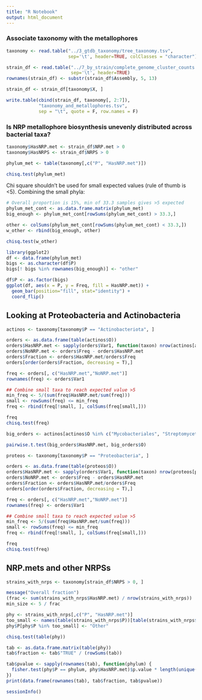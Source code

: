 ```yaml
---
title: "R Notebook"
output: html_document
---
```


### Associate taxonomy with the metallophores
```r
taxonomy <- read.table("../3_gtdb_taxonomy/tree_taxonomy.tsv",
                       sep='\t', header=TRUE, colClasses = "character")

strain_df <- read.table("../7_by_strain/complete_genome_cluster_counts.tsv",
                        sep='\t', header=TRUE)
rownames(strain_df) <- substr(strain_df$Assembly, 5, 13)

strain_df <- strain_df[taxonomy$X, ]

write.table(cbind(strain_df, taxonomy[, 2:7]),
            "taxonomy_and_metallophores.tsv",
            sep = "\t", quote = F, row.names = F)
```


### Is NRP metallophore biosynthesis unevenly distributed across bacterial taxa?
```r
taxonomy$HasNRP.met <- strain_df$NRP.met > 0
taxonomy$HasNRPS <- strain_df$NRPS > 0

phylum_met <- table(taxonomy[,c("P", "HasNRP.met")])

chisq.test(phylum_met)
```

Chi square shouldn't be used for small expected values (rule of thumb is <5). Combining the small phyla:
```r
# Overall proportion is 15%, min of 33.3 samples gives >5 expected
phylum_met_cont <- as.data.frame.matrix(phylum_met)
big_enough <- phylum_met_cont[rowSums(phylum_met_cont) > 33.3,]

other <- colSums(phylum_met_cont[rowSums(phylum_met_cont) < 33.3,])
w_other <- rbind(big_enough, other)

chisq.test(w_other)

library(ggplot2)
df <- data.frame(phylum_met)
bigs <- as.character(df$P)
bigs[! bigs %in% rownames(big_enough)] <- "other"

df$P <- as.factor(bigs)
ggplot(df, aes(x = P, y = Freq, fill = HasNRP.met)) +
  geom_bar(position="fill", stat="identity") +
  coord_flip()
```

## Looking at Proteobacteria and Actinobacteria
```r
actinos <- taxonomy[taxonomy$P == "Actinobacteriota", ]

orders <- as.data.frame(table(actinos$O))
orders$HasNRP.met <- sapply(orders$Var1, function(taxon) nrow(actinos[actinos$O == taxon & actinos$HasNRP.met,]))
orders$NoNRP.met <- orders$Freq - orders$HasNRP.met
orders$Fraction <- orders$HasNRP.met/orders$Freq
orders[order(orders$Fraction, decreasing = T),]

freq <- orders[, c("HasNRP.met","NoNRP.met")]
rownames(freq) <- orders$Var1

## Combine small taxa to reach expected value >5
min_freq <- 5/(sum(freq$HasNRP.met/sum(freq)))
small <- rowSums(freq) <= min_freq
freq <- rbind(freq[!small, ], colSums(freq[small,]))

freq
chisq.test(freq)

big_orders <- actinos[actinos$O %in% c("Mycobacteriales", "Streptomycetales", "Actinomycetales"), ]

pairwise.t.test(big_orders$HasNRP.met, big_orders$O)
```

```r
proteos <- taxonomy[taxonomy$P == "Proteobacteria", ]

orders <- as.data.frame(table(proteos$O))
orders$HasNRP.met <- sapply(orders$Var1, function(taxon) nrow(proteos[proteos$O == taxon & proteos$HasNRP.met,]))
orders$NoNRP.met <- orders$Freq - orders$HasNRP.met
orders$Fraction <- orders$HasNRP.met/orders$Freq
orders[order(orders$Fraction, decreasing = T),]

freq <- orders[, c("HasNRP.met","NoNRP.met")]
rownames(freq) <- orders$Var1

## Combine small taxa to reach expected value >5
min_freq <- 5/(sum(freq$HasNRP.met/sum(freq)))
small <- rowSums(freq) <= min_freq
freq <- rbind(freq[!small, ], colSums(freq[small,]))

freq
chisq.test(freq)
```


## NRP.mets and other NRPSs
```r
strains_with_nrps <- taxonomy[strain_df$NRPS > 0, ]

message("Overall fraction")
(frac <- sum(strains_with_nrps$HasNRP.met) / nrow(strains_with_nrps))
min_size <- 5 / frac

phy <- strains_with_nrps[,c("P", "HasNRP.met")]
too_small <- names(table(strains_with_nrps$P))[table(strains_with_nrps$P) < min_size]
phy$P[phy$P %in% too_small] <- "Other"

chisq.test(table(phy))

tab <- as.data.frame.matrix(table(phy))
tab$fraction <- tab$"TRUE" / (rowSums(tab))

tab$pvalue <- sapply(rownames(tab), function(phylum) {
  fisher.test(phy$P == phylum, phy$HasNRP.met)$p.value * length(unique(phy$P))
})
print(data.frame(rownames(tab), tab$fraction, tab$pvalue))
```


```r
sessionInfo()
```